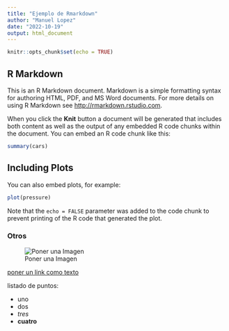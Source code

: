 ```yaml
---
title: "Ejemplo de Rmarkdown"
author: "Manuel Lopez"
date: "2022-10-19"
output: html_document
---
```


```r
knitr::opts_chunk$set(echo = TRUE)
```

## R Markdown

This is an R Markdown document. Markdown is a simple formatting syntax for authoring HTML, PDF, and MS Word documents. For more details on using R Markdown see <http://rmarkdown.rstudio.com>.

When you click the **Knit** button a document will be generated that includes both content as well as the output of any embedded R code chunks within the document. You can embed an R code chunk like this:

```r
summary(cars)
```

## Including Plots

You can also embed plots, for example:


```r
plot(pressure)
```

Note that the `echo = FALSE` parameter was added to the code chunk to prevent printing of the R code that generated the plot.

### Otros

![Poner una Imagen](Tidyverse explained.png)

[poner un link como texto](http://www.google.com)

listado de puntos:

 * uno
 * dos
 * *tres*
 * **cuatro**

